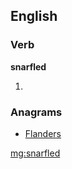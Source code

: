 ==English==

===Verb===
'''snarfled'''

# {{past of|snarfle}}

===Anagrams===
* [[Flanders#English|Flanders]]

[[mg:snarfled]]